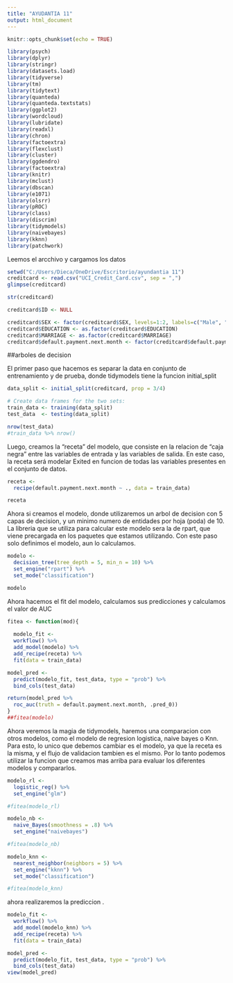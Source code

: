 ---
title: "AYUDANTIA 11"
output: html_document
---

```{r setup, include=FALSE}
knitr::opts_chunk$set(echo = TRUE)
```

```{r}
library(psych)
library(dplyr)
library(stringr)
library(datasets.load)
library(tidyverse)
library(tm)
library(tidytext)
library(quanteda)
library(quanteda.textstats)
library(ggplot2)
library(wordcloud)
library(lubridate)
library(readxl)
library(chron)
library(factoextra)
library(flexclust)
library(cluster)
library(ggdendro)
library(factoextra)
library(knitr)
library(mclust)
library(dbscan)
library(e1071)
library(olsrr)
library(pROC)
library(class)
library(discrim)
library(tidymodels)
library(naivebayes)
library(kknn)
library(patchwork)


```

Leemos el arcchivo y cargamos los datos

```{r}
setwd("C:/Users/Dieca/OneDrive/Escritorio/ayundantia 11")
creditcard <- read.csv("UCI_Credit_Card.csv", sep = ",")
glimpse(creditcard)

str(creditcard)
```

```{r}
creditcard$ID <- NULL

creditcard$SEX <- factor(creditcard$SEX, levels=1:2, labels=c("Male", "Female"))
creditcard$EDUCATION <- as.factor(creditcard$EDUCATION)
creditcard$MARRIAGE <- as.factor(creditcard$MARRIAGE)
creditcard$default.payment.next.month <- factor(creditcard$default.payment.next.month, levels = 0:1, labels=c("No", "Yes"))

```


##arboles de decision 


El primer paso que hacemos es separar la data en conjunto de entrenamiento y de prueba, donde tidymodels tiene la funcion initial_split
```{r}

data_split <- initial_split(creditcard, prop = 3/4)

# Create data frames for the two sets:
train_data <- training(data_split)
test_data  <- testing(data_split)

nrow(test_data)
#train_data %>% nrow()

```
Luego, creamos la “receta” del modelo, que consiste en la relacion de “caja negra” entre las variables de entrada y las variables de salida. En este caso, la receta será modelar Exited en funcion de todas las variables presentes en el conjunto de datos.

```{r}
receta <- 
  recipe(default.payment.next.month ~ ., data = train_data) 

receta
```

Ahora si creamos el modelo, donde utilizaremos un arbol de decision con 5 capas de decision, y un minimo numero de entidades por hoja (poda) de 10. La libreria que se utiliza para calcular este modelo sera la de rpart, que viene precargada en los paquetes que estamos utilizando. Con este paso solo definimos el modelo, aun lo calculamos.

```{r}
modelo <-
  decision_tree(tree_depth = 5, min_n = 10) %>% 
  set_engine("rpart") %>% 
  set_mode("classification")

modelo
```
Ahora hacemos el fit del modelo, calculamos sus predicciones y calculamos el valor de AUC
```{r}
fitea <- function(mod){
  
  modelo_fit <- 
  workflow() %>% 
  add_model(modelo) %>% 
  add_recipe(receta) %>% 
  fit(data = train_data)

model_pred <- 
  predict(modelo_fit, test_data, type = "prob") %>% 
  bind_cols(test_data) 

return(model_pred %>% 
  roc_auc(truth = default.payment.next.month, .pred_0))
}
##fitea(modelo)
```
Ahora veremos la magia de tidymodels, haremos una comparacion con otros modelos, como el modelo de regresion logistica, naive bayes o Knn. Para esto, lo unico que debemos cambiar es el modelo, ya que la receta es la misma, y el flujo de validacion tambien es el mismo. Por lo tanto podemos utilizar la funcion que creamos mas arriba para evaluar los diferentes modelos y compararlos.

```{r}
modelo_rl <- 
  logistic_reg() %>% 
  set_engine("glm")

#fitea(modelo_rl)
```

```{r}
modelo_nb <-
  naive_Bayes(smoothness = .8) %>%
  set_engine("naivebayes")

#fitea(modelo_nb)
```

```{r}
modelo_knn <-
  nearest_neighbor(neighbors = 5) %>% 
  set_engine("kknn") %>% 
  set_mode("classification")

#fitea(modelo_knn)
```


ahora realizaremos la prediccion .  

```{r}

modelo_fit <- 
  workflow() %>% 
  add_model(modelo_knn) %>% 
  add_recipe(receta) %>% 
  fit(data = train_data)

model_pred <- 
  predict(modelo_fit, test_data, type = "prob") %>% 
  bind_cols(test_data)
view(model_pred)
```
